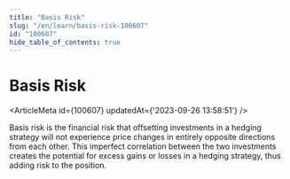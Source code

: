```yaml
---
title: "Basis Risk"
slug: "/en/learn/basis-risk-100607"
id: "100607"
hide_table_of_contents: true
---
```



# Basis Risk

<ArticleMeta id={100607} updatedAt={'2023-09-26 13:58:51'} />
<div className='border-solid border-b border-t-0 my-4 border-[var(--ifm-color-gray-300)]' />

Basis risk is the financial risk that offsetting investments in a hedging strategy will not experience price changes in entirely opposite directions from each other. This imperfect correlation between the two investments creates the potential for excess gains or losses in a hedging strategy, thus adding risk to the position.
